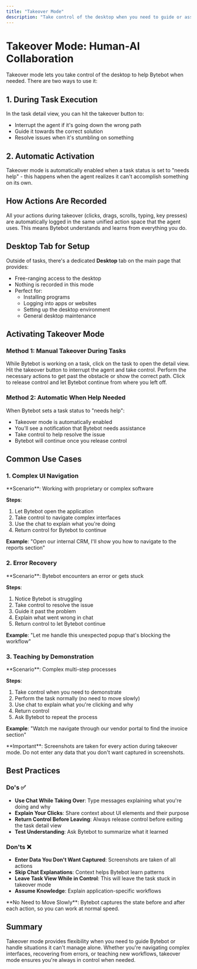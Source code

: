 ```yaml
---
title: "Takeover Mode"
description: "Take control of the desktop when you need to guide or assist Bytebot"
---
```


# Takeover Mode: Human-AI Collaboration

Takeover mode lets you take control of the desktop to help Bytebot when needed. There are two ways to use it:

## 1. During Task Execution
In the task detail view, you can hit the takeover button to:
- Interrupt the agent if it's going down the wrong path
- Guide it towards the correct solution
- Resolve issues when it's stumbling on something

## 2. Automatic Activation
Takeover mode is automatically enabled when a task status is set to "needs help" - this happens when the agent realizes it can't accomplish something on its own.

## How Actions Are Recorded
All your actions during takeover (clicks, drags, scrolls, typing, key presses) are automatically logged in the same unified action space that the agent uses. This means Bytebot understands and learns from everything you do.

## Desktop Tab for Setup

Outside of tasks, there's a dedicated **Desktop** tab on the main page that provides:
- Free-ranging access to the desktop
- Nothing is recorded in this mode
- Perfect for:
  - Installing programs
  - Logging into apps or websites
  - Setting up the desktop environment
  - General desktop maintenance

## Activating Takeover Mode

### Method 1: Manual Takeover During Tasks

<Steps>
  <Step title="Open Task Detail View">
    While Bytebot is working on a task, click on the task to open the detail view.
  </Step>
  
  <Step title="Click Takeover Button">
    Hit the takeover button to interrupt the agent and take control.
  </Step>
  
  <Step title="Guide Bytebot">
    Perform the necessary actions to get past the obstacle or show the correct path.
  </Step>
  
  <Step title="Release Control">
    Click to release control and let Bytebot continue from where you left off.
  </Step>
</Steps>

### Method 2: Automatic When Help Needed

When Bytebot sets a task status to "needs help":
- Takeover mode is automatically enabled
- You'll see a notification that Bytebot needs assistance
- Take control to help resolve the issue
- Bytebot will continue once you release control

## Common Use Cases

### 1. Complex UI Navigation

<Card title="Custom Applications" icon="window">
  **Scenario**: Working with proprietary or complex software
  
  **Steps**:
  1. Let Bytebot open the application
  2. Take control to navigate complex interfaces
  3. Use the chat to explain what you're doing
  4. Return control for Bytebot to continue
  
  **Example**: "Open our internal CRM, I'll show you how to navigate to the reports section"
</Card>

### 2. Error Recovery

<Card title="Handling Unexpected Situations" icon="exclamation-triangle">
  **Scenario**: Bytebot encounters an error or gets stuck
  
  **Steps**:
  1. Notice Bytebot is struggling
  2. Take control to resolve the issue
  3. Guide it past the problem
  4. Explain what went wrong in chat
  5. Return control to let Bytebot continue
  
  **Example**: "Let me handle this unexpected popup that's blocking the workflow"
</Card>

### 3. Teaching by Demonstration

<Card title="Show Don't Tell" icon="graduation-cap">
  **Scenario**: Complex multi-step processes
  
  **Steps**:
  1. Take control when you need to demonstrate
  2. Perform the task normally (no need to move slowly)
  3. Use chat to explain what you're clicking and why
  4. Return control
  5. Ask Bytebot to repeat the process
  
  **Example**: "Watch me navigate through our vendor portal to find the invoice section"
</Card>

<Warning>
  **Important**: Screenshots are taken for every action during takeover mode. Do not enter any data that you don't want captured in screenshots.
</Warning>

## Best Practices

### Do's ✅

- **Use Chat While Taking Over**: Type messages explaining what you're doing and why
- **Explain Your Clicks**: Share context about UI elements and their purpose
- **Return Control Before Leaving**: Always release control before exiting the task detail view
- **Test Understanding**: Ask Bytebot to summarize what it learned

### Don'ts ❌

- **Enter Data You Don't Want Captured**: Screenshots are taken of all actions
- **Skip Chat Explanations**: Context helps Bytebot learn patterns
- **Leave Task View While in Control**: This will leave the task stuck in takeover mode
- **Assume Knowledge**: Explain application-specific workflows

<Note>
  **No Need to Move Slowly**: Bytebot captures the state before and after each action, so you can work at normal speed.
</Note>


## Summary

Takeover mode provides flexibility when you need to guide Bytebot or handle situations it can't manage alone. Whether you're navigating complex interfaces, recovering from errors, or teaching new workflows, takeover mode ensures you're always in control when needed.